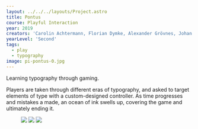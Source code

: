 ---
layout: ../../../layouts/Project.astro
title: Pontus
course: Playful Interaction
year: 2019
creators: 'Carolin Achtermann, Florian Dymke, Alexander Grövnes, Johan Hellgren'
yearLevel: 'Second'
tags:
  - play
  - typography
image: pi-pontus-0.jpg
---

Learning typography through gaming.

<MauVideo id="0_1928j0az" />

Players are taken through different eras of typography, and asked to target elements of type with a custom-designed controller. As time progresses and mistakes a made, an ocean of ink swells up, covering the game and ultimately ending it.

<figure class="imageSet">

![](pi-pontus-2.jpg)
![](pi-pontus-1.jpg)
![](pi-pontus-3.jpg)

</figure>

